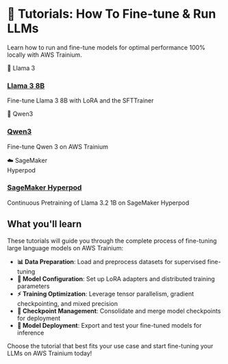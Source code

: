 <!---
Copyright 2025 The HuggingFace Team. All rights reserved.

Licensed under the Apache License, Version 2.0 (the "License");
you may not use this file except in compliance with the License.
You may obtain a copy of the License at

    http://www.apache.org/licenses/LICENSE-2.0

Unless required by applicable law or agreed to in writing, software
distributed under the License is distributed on an "AS IS" BASIS,
WITHOUT WARRANTIES OR CONDITIONS OF ANY KIND, either express or implied.
See the License for the specific language governing permissions and
limitations under the License.
-->

# 🚀 Tutorials: How To Fine-tune & Run LLMs

Learn how to run and fine-tune models for optimal performance 100% locally with AWS Trainium.

<div className="tutorial-grid">

<div className="tutorial-card">
  <div className="tutorial-header llama-header">
    <span className="tutorial-emoji">🦙</span> Llama 3
  </div>
  <div className="tutorial-content">
    <h3><a href="/training_tutorials/sft_lora_finetune_llm">Llama 3 8B</a></h3>
    <p>Fine-tune Llama 3 8B with LoRA and the SFTTrainer</p>
  </div>
</div>

<div className="tutorial-card">
  <div className="tutorial-header qwen-header">
    <span className="tutorial-emoji">🔷</span> Qwen3
  </div>
  <div className="tutorial-content">
    <h3><a href="/training_tutorials/finetune_qwen3">Qwen3</a></h3>
    <p>Fine-tune Qwen 3 on AWS Trainium</p>
  </div>
</div>

<div className="tutorial-card">
  <div className="tutorial-header sagemaker-header">
    <span className="tutorial-emoji">☁️</span> SageMaker<br/>Hyperpod
  </div>
  <div className="tutorial-content">
    <h3><a href="/training_tutorials/pretraining_hyperpod_llm">SageMaker Hyperpod</a></h3>
    <p>Continuous Pretraining of Llama 3.2 1B on SageMaker Hyperpod</p>
  </div>
</div>

</div>

<style jsx>{`
  .tutorial-grid {
    display: grid;
    grid-template-columns: repeat(auto-fit, minmax(300px, 1fr));
    gap: 20px;
    margin: 40px 0;
  }

  .tutorial-card {
    border: 1px solid #e1e5e9;
    border-radius: 12px;
    overflow: hidden;
    background-color: white;
    box-shadow: 0 2px 4px rgba(0,0,0,0.1);
    transition: transform 0.2s ease-in-out, box-shadow 0.2s ease-in-out;
  }

  .tutorial-card:hover {
    transform: translateY(-2px);
    box-shadow: 0 4px 8px rgba(0,0,0,0.15);
  }

  .tutorial-header {
    height: 200px;
    background-color: #f8f9fa;
    display: flex;
    align-items: center;
    justify-content: center;
    font-size: 48px;
    font-weight: bold;
    text-align: center;
  }

  .llama-header {
    color: #007acc;
  }

  .llama-header .tutorial-emoji {
    color: #FF6B35;
  }

  .qwen-header {
    color: #4f46e5;
  }

  .qwen-header .tutorial-emoji {
    color: #4f46e5;
  }

  .sagemaker-header {
    color: #059669;
    font-size: 36px;
  }

  .sagemaker-header .tutorial-emoji {
    color: #f59e0b;
  }

  .tutorial-content {
    padding: 20px;
    border-top: 1px solid #e1e5e9;
  }

  .tutorial-content h3 {
    margin: 0 0 8px 0;
    font-size: 18px;
    font-weight: 600;
    color: #24292e;
  }

  .tutorial-content h3 a {
    text-decoration: none;
    color: #0366d6;
  }

  .tutorial-content h3 a:hover {
    text-decoration: underline;
  }

  .tutorial-content p {
    margin: 0;
    font-size: 14px;
    color: #586069;
    line-height: 1.4;
  }
`}</style>

## What you'll learn

These tutorials will guide you through the complete process of fine-tuning large language models on AWS Trainium:

- **📊 Data Preparation**: Load and preprocess datasets for supervised fine-tuning
- **🔧 Model Configuration**: Set up LoRA adapters and distributed training parameters
- **⚡ Training Optimization**: Leverage tensor parallelism, gradient checkpointing, and mixed precision
- **💾 Checkpoint Management**: Consolidate and merge model checkpoints for deployment
- **🚀 Model Deployment**: Export and test your fine-tuned models for inference

Choose the tutorial that best fits your use case and start fine-tuning your LLMs on AWS Trainium today!